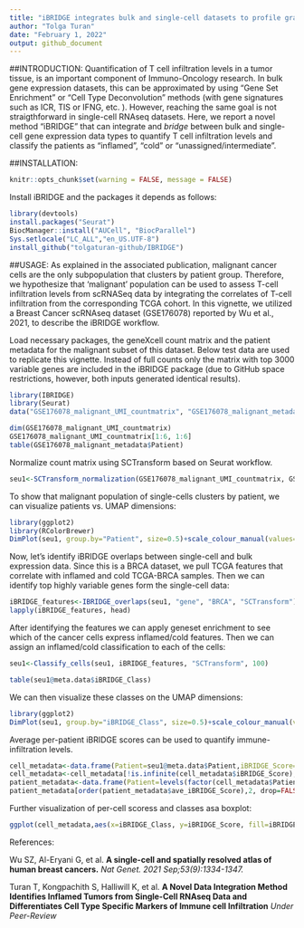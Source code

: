 ```yaml
---
title: "iBRIDGE integrates bulk and single-cell datasets to profile granular heterogeneity of TIME"
author: "Tolga Turan"
date: "February 1, 2022"
output: github_document
---
```


##INTRODUCTION:
Quantification of T cell infiltration levels in a tumor tissue, is an important component of Immuno-Oncology research. In bulk gene expression datasets, this can be approximated by using "Gene Set Enrichment" or "Cell Type Deconvolution" methods (with gene signatures such as ICR, TIS or IFNG, etc. ). However, reaching the same goal is not straigthforward in single-cell RNAseq datasets. Here, we report a novel method "iBRIDGE" that can integrate and *bridge* between bulk and single-cell gene expression data types to quantify T cell infiltration levels and classify the patients as "inflamed", "cold" or "unassigned/intermediate".


##INSTALLATION:
```r
knitr::opts_chunk$set(warning = FALSE, message = FALSE) 
```
Install iBRIDGE and the packages it depends as follows:
``` r
library(devtools)
install.packages("Seurat")
BiocManager::install("AUCell", "BiocParallel")
Sys.setlocale("LC_ALL","en_US.UTF-8")
install_github("tolgaturan-github/IBRIDGE")
```

##USAGE:
As explained in the associated publication, malignant cancer cells are the only subpopulation that clusters by patient group. Therefore, we hypothesize that 'malignant' population can be used to assess T-cell infiltration levels from scRNASeq data by integrating the correlates of T-cell infiltration from the corresponding TCGA cohort. In this vignette, we utilized a Breast Cancer scRNAseq dataset (GSE176078) reported by Wu et al., 2021, to describe the iBRIDGE workflow.

  
Load necessary packages, the geneXcell count matrix and the patient metadata for the malignant subset of this dataset. 
Below test data are used to replicate this vignette. Instead of full counts only the matrix with top 3000 variable genes are included in the iBRIDGE package (due to GitHub space restrictions, however, both inputs generated identical results).
``` r
library(IBRIDGE)
library(Seurat)
data("GSE176078_malignant_UMI_countmatrix", "GSE176078_malignant_metadata", package="IBRIDGE")

dim(GSE176078_malignant_UMI_countmatrix)
GSE176078_malignant_UMI_countmatrix[1:6, 1:6]
table(GSE176078_malignant_metadata$Patient)
```

Normalize count matrix using SCTransform based on Seurat workflow.

``` r
seu1<-SCTransform_normalization(GSE176078_malignant_UMI_countmatrix, GSE176078_malignant_metadata$Patient)
```

To show that malignant population of single-cells clusters by patient, we can visualize patients vs. UMAP dimensions:
``` r
library(ggplot2)
library(RColorBrewer)
DimPlot(seu1, group.by="Patient", size=0.5)+scale_colour_manual(values=c(brewer.pal(9, "Set1"), brewer.pal(8, "Dark2"), brewer.pal(5, "Set2")))
```

Now, let's identify iBRIDGE overlaps between single-cell and bulk expression data. Since this is a BRCA dataset, we pull TCGA features that correlate with inflamed and cold TCGA-BRCA samples. Then we can identify top highly variable genes form the single-cell data:
``` r
iBRIDGE_features<-IBRIDGE_overlaps(seu1, "gene", "BRCA", "SCTransform")
lapply(iBRIDGE_features, head)
```

After identifying the features we can apply geneset enrichment to see which of the cancer cells express inflamed/cold features. Then we can assign an inflamed/cold classification to each of the cells:
``` r
seu1<-Classify_cells(seu1, iBRIDGE_features, "SCTransform", 100)
```

``` r
table(seu1@meta.data$iBRIDGE_Class)
```

We can then visualize these classes on the UMAP dimensions:
``` r
library(ggplot2)
DimPlot(seu1, group.by="iBRIDGE_Class", size=0.5)+scale_colour_manual(values=c("blue", "red", "gray"))
```


Average per-patient iBRIDGE scores can be used to quantify immune-infiltration levels.   
``` r
cell_metadata<-data.frame(Patient=seu1@meta.data$Patient,iBRIDGE_Score=seu1@meta.data$iBRIDGE_Score, iBRIDGE_Class=seu1@meta.data$iBRIDGE_Class)
cell_metadata<-cell_metadata[!is.infinite(cell_metadata$iBRIDGE_Score),]
patient_metadata<-data.frame(Patient=levels(factor(cell_metadata$Patient)), ave_iBRIDGE_Score=sapply(split(cell_metadata$iBRIDGE_Score, cell_metadata$Patient), mean))
patient_metadata[order(patient_metadata$ave_iBRIDGE_Score),2, drop=FALSE ]
```

Further visualization of per-cell scoress and classes asa boxplot:
``` r
ggplot(cell_metadata,aes(x=iBRIDGE_Class, y=iBRIDGE_Score, fill=iBRIDGE_Class))+geom_boxplot(outlier.shape=NA)+scale_fill_manual(values=c("blue", "red", "gray"))+scale_y_continuous(limits = c(0, 12))
```



References:

Wu SZ, Al-Eryani G, et al. **A single-cell and spatially resolved atlas of human breast cancers.** _Nat Genet. 2021 Sep;53(9):1334-1347._

Turan T, Kongpachith S, Halliwill K, et al. **A Novel Data Integration Method Identifies Inflamed Tumors from Single-Cell RNAseq Data and Differentiates Cell Type Specific Markers of Immune cell Infiltration** _Under Peer-Review_ 



